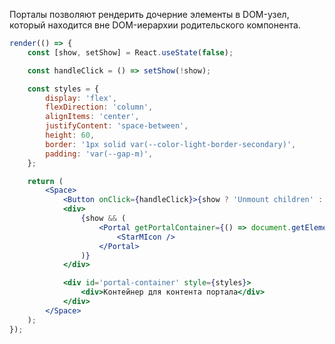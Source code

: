 Порталы позволяют рендерить дочерние элементы в DOM-узел, который находится вне DOM-иерархии родительского компонента.

```jsx live
render(() => {
    const [show, setShow] = React.useState(false);

    const handleClick = () => setShow(!show);

    const styles = {
        display: 'flex',
        flexDirection: 'column',
        alignItems: 'center',
        justifyContent: 'space-between',
        height: 60,
        border: '1px solid var(--color-light-border-secondary)',
        padding: 'var(--gap-m)',
    };

    return (
        <Space>
            <Button onClick={handleClick}>{show ? 'Unmount children' : 'Mount children'}</Button>
            <div>
                {show && (
                    <Portal getPortalContainer={() => document.getElementById('portal-container')}>
                        <StarMIcon />
                    </Portal>
                )}
            </div>

            <div id='portal-container' style={styles}>
                <div>Контейнер для контента портала</div>
            </div>
        </Space>
    );
});
```
